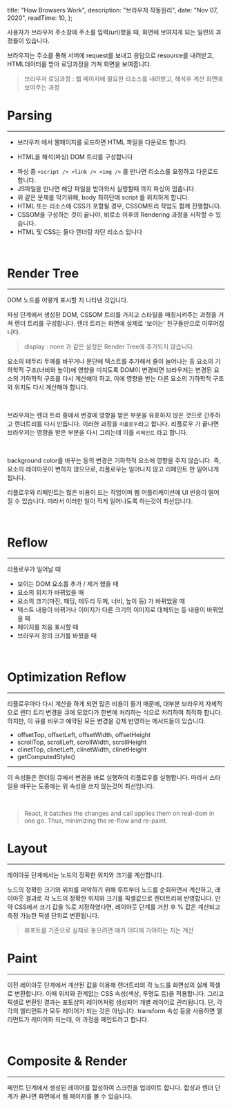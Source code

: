 
  title: "How Browsers Work",
  description: "브라우저 작동원리",
  date: "Nov 07, 2020",
  readTime: 10,
};


<div
  style={{
    marginTop: "4rem",
    fontFamily: "NotoSansKR-Thin, MalgunGothic",
    fontSize: "11pt",
    lineHeight: "22pt",
    letterSpacing: ".8px",
  }}
>

사용자가 브라우저 주소창에 주소를 입력(url)했을 때, 화면에 보여지게 되는 일련의 과정들이 있습니다.

브라우저는 주소를 통해 서버에 request를 보내고 응답으로 resource를 내려받고, HTML데이터를 받아 로딩과정을 거쳐 화면을 보여줍니다.

> 브라우저 로딩과정 : 웹 페이지에 필요한 리소스를 내려받고, 해석후 계산 화면에 보여주는 과정

<h1>Parsing</h1>

<hr />

- 브라우저 에서 웹페이지를 로드하면 HTML 파일을 다운로드 합니다.

- HTML을 해석(파싱) DOM 트리를 구성합니다

* 파싱 중 `<script /> <link /> <img />` 를 만나면 리소스를 요청하고 다운로드 합니다.
* JS파일을 만나면 해당 파일을 받아와서 실행할때 까지 파싱이 멈춥니다.
* 위 같은 문제를 막기위해, body 최하단에 script 를 위치하게 합니다.
* HTML 또는 리소스에 CSS가 포함될 경우, CSSOM트리 작업도 함께 진행합니다.
* CSSOM을 구성하는 것이 끝나야, 비로소 이후의 Rendering 과정을 시작할 수 있습니다.
* HTML 및 CSS는 둘다 렌더링 차단 리소스 입니다

<br />

<h1>Render Tree</h1>

<hr />

DOM 노드를 어떻게 표시할 지 나타낸 것입니다.

파싱 단계에서 생성된 DOM, CSSOM 트리를 가지고 스타일을 매칭시켜주는 과정을 거쳐 렌더 트리를 구성합니다.
렌더 트리는 화면에 실제로 '보이는' 친구들만으로 이루어집니다.

> display : none 과 같은 설정은 Render Tree에 추가되지 않습니다.

요소의 테두리 두께를 바꾸거나 문단에 텍스트를 추가해서 줄이 늘어나는 등 요소의 기하학적 구조(너비와 높이)에 영향을 미치도록 DOM이 변경되면 브라우저는 변경된 요소의 기하학적 구조를 다시 계산해야 하고, 이에 영향을 받는 다른 요소의 기하학적 구조와 위치도 다시 계산해야 합니다.

<br />

브라우저는 렌더 트리 중에서 변경에 영향을 받은 부분을 유효하지 않은 것으로 간주하고 렌더트리를 다시 만듭니다. 이러한 과정을 `리플로우`라고 합니다.
리플로우 가 끝나면 브라우저는 영향을 받은 부분을 다시 그리는데 이를 `리페인트` 라고 합니다.

<br />

background color를 바꾸는 등의 변경은 기하학적 요소에 영향을 주지 않습니다. 즉, 요소의 레이아웃이 변하지 않으므로, 리플로우는 일어나지 않고 리페인트 만 일어나게 됩니다.

리플로우와 리페인트는 많은 비용이 드는 작업이며 웹 어플리케이션에 UI 반응이 떨어질 수 있습니다. 따라서 이러한 일이 적게 일어나도록 하는것이 최선입니다.

<br />

<h1>Reflow</h1>

<hr />

리플로우가 일어날 때

- 보이는 DOM 요소를 추가 / 제거 했을 때
- 요소의 위치가 바뀌었을 때
- 요소의 크기(마진, 패딩, 테두리 두께, 너비, 높이 등) 가 바뀌었을 때
- 텍스트 내용이 바뀌거나 이미지가 다른 크기의 이미지로 대체되는 등 내용이 바뀌었을 때
- 페이지를 처음 표시할 때
- 브라우저 창의 크기를 바꿨을 때

<br />

<h1>Optimization Reflow</h1>

<hr />

리플로우마다 다시 계산을 하게 되면 많은 비용이 들기 때문에, 대부분 브라우저 자체적으로 렌더 트리 변경을 큐에 모았다가 한번에 처리하는 식으로 처리하여 최적화 합니다.
하지만, 이 큐를 비우고 예약된 모든 변경을 강제 반영하는 메서드들이 있습니다.

- offsetTop, offsetLeft, offsetWidth, offsetHeight
- scrollTop, scrollLeft, scrollWidth, scrollHeight
- clinetTop, clinetLeft, clinetWidth, clinetHeight
- getComputedStyle()

<hr />

이 속성들은 렌더링 큐에서 변경을 바로 실행하여 리플로우를 실행합니다. 따라서 스타일을 바꾸는 도중에는 위 속성을 쓰지 않는것이 최선입니다.

<br />

> React, it batches the changes and call applies them on real-dom in one go. Thus, minimizing the re-flow and re-paint.

<h1>Layout</h1>

<hr />

레이아웃 단계에서는 노드의 정확한 위치와 크기를 계산합니다.

노드의 정확한 크기와 위치를 파악하기 위해 루트부터 노드를 순회하면서 계산하고,
레이아웃 결과로 각 노드의 정확한 위치와 크기를 픽셀값으로 렌더트리에 반영합니다.
만약 CSS에서 크기 값을 %로 지정하였다면, 레이아웃 단계를 거친 후 % 값은 계산되고 측정 가능한 픽셀 단위로 변환됩니다.

> 뷰포트를 기준으로 실제로 놓으려면 얘가 어디에 가야하는 지는 계산

<h1>Paint</h1>

<hr />

이전 레이아웃 단계에서 계산된 값을 이용해 렌더트리의 각 노드를 화면상의 실제 픽셀로 변환합니다. 이때 위치와 관계없는 CSS 속성(색상, 투명도 등)을 적용합니다.
그리고 픽셀로 변환된 결과는 포토샵의 레이어처럼 생성되어 개별 레이어로 관리됩니다.
단, 각각의 엘리먼트가 모두 레이어가 되는 것은 아닙니다. transform 속성 등을 사용하면 엘리먼트가 레이어화 되는데, 이 과정을 페인트라고 합니다.

<br />

<h1>Composite & Render</h1>

<hr />

페인트 단계에서 생성된 레이어를 합성하여 스크린을 업데이트 합니다. 합성과 렌더 단계가 끝나면 화면에서 웹 페이지를 볼 수 있습니다.

</div>
